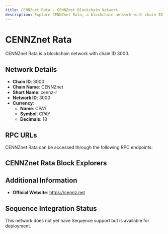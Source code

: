 ```yaml
--- 
title: CENNZnet Rata - CENNZnet Blockchain Network
description: Explore CENNZnet Rata, a blockchain network with chain ID 3000. Learn about its native currency, CPAY, and how to interact with the network.
---
```


# CENNZnet Rata

CENNZnet Rata is a blockchain network with chain ID 3000.

## Network Details

- **Chain ID**: 3000
- **Chain Name**: CENNZnet
- **Short Name**: cennz-r
- **Network ID**: 3000
- **Currency**: 
  - **Name**: CPAY
  - **Symbol**: CPAY
  - **Decimals**: 18

## RPC URLs

CENNZnet Rata can be accessed through the following RPC endpoints:



## CENNZnet Rata Block Explorers



## Additional Information

- **Official Website**: https://cennz.net

## Sequence Integration Status

This network does not yet have Sequence support but is available for deployment.
